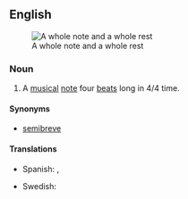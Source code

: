 {{wikipedia}}
==English==
[[Image:Whole note and rest.svg|thumb|right|A whole note and a whole rest]]

===Noun===
{{en-noun}}

# {{music}} A [[musical]] [[note]] four [[beat]]s long in 4/4 time.

====Synonyms====
* {{italbrac|UK}} [[semibreve]]

====Translations====
{{trans-top|musical note four beats long}}
* Spanish: {{t-|es|semibreve|f}}, {{t-|es|redonda|f}}
{{trans-mid}}
* Swedish: {{t|sv|helnot|c}}
{{trans-bottom}}